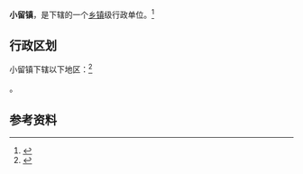 {{中国乡级行政区|37/17/02/106/000}}

'''小留镇'''，是{{PRC admin/fullname|37/17/02/106/000|3}}下辖的一个[[乡镇|乡镇]]级行政单位。<ref>{{PRC admin/ref sgc|{{PRC admin/parent|37/17/02/106/000}}}}</ref>

== 行政区划 ==

小留镇下辖以下地区：<ref>{{PRC admin/ref sgc|37/17/02/106/000}}</ref>

{{PRC admin/children|37/17/02/106/000}}。

== 参考资料 ==

{{reflist}}

{{行政区划小作品}}
{{PRC admin/navcat|37/17/02/106/000}}